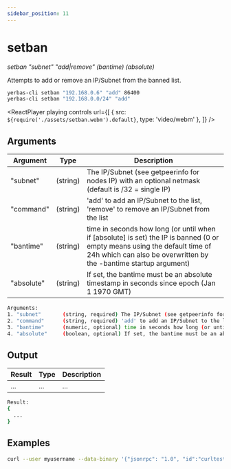 ```yaml
---
sidebar_position: 11
---
```



# setban

_setban "subnet" "add|remove" (bantime) (absolute)_

Attempts to add or remove an IP/Subnet from the banned list.

```bash
yerbas-cli setban "192.168.0.6" "add" 86400
yerbas-cli setban "192.168.0.0/24" "add"
```

<ReactPlayer
  playing
  controls
  url={[
    { src: `${require('./assets/setban.webm').default}`, type: 'video/webm' },
  ]}
/>

## Arguments

| Argument   | Type     | Description                                                                                                                                                                                    |
| ---------- | -------- | ---------------------------------------------------------------------------------------------------------------------------------------------------------------------------------------------- |
| "subnet"   | (string) | The IP/Subnet (see getpeerinfo for nodes IP) with an optional netmask (default is /32 = single IP)                                                                                             |
| "command"  | (string) | 'add' to add an IP/Subnet to the list, 'remove' to remove an IP/Subnet from the list                                                                                                           |
| "bantime"  | (string) | time in seconds how long (or until when if [absolute] is set) the IP is banned (0 or empty means using the default time of 24h which can also be overwritten by the -bantime startup argument) |
| "absolute" | (string) | If set, the bantime must be an absolute timestamp in seconds since epoch (Jan 1 1970 GMT)                                                                                                      |

```bash
Arguments:
1. "subnet"       (string, required) The IP/Subnet (see getpeerinfo for nodes IP) with an optional netmask (default is /32 = single IP)
2. "command"      (string, required) 'add' to add an IP/Subnet to the list, 'remove' to remove an IP/Subnet from the list
3. "bantime"      (numeric, optional) time in seconds how long (or until when if [absolute] is set) the IP is banned (0 or empty means using the default time of 24h which can also be overwritten by the -bantime startup argument)
4. "absolute"     (boolean, optional) If set, the bantime must be an absolute timestamp in seconds since epoch (Jan 1 1970 GMT)
```

## Output

| Result | Type | Description |
| ------ | ---- | ----------- |
| ...    | ...  | ...         |

```bash
Result:
{
  ...
}
```

## Examples

```bash
curl --user myusername --data-binary '{"jsonrpc": "1.0", "id":"curltest", "method": "setban", "params": ["192.168.0.6", "add", 86400] }' -H 'content-type: text/plain;' http://127.0.0.1:9998/
```
